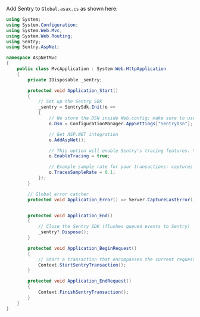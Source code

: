 Add Sentry to `Global.asax.cs` as shown here:

```csharp
using System;
using System.Configuration;
using System.Web.Mvc;
using System.Web.Routing;
using Sentry;
using Sentry.AspNet;

namespace AspNetMvc
{
    public class MvcApplication : System.Web.HttpApplication
    {
        private IDisposable _sentry;

        protected void Application_Start()
        {
            // Set up the Sentry SDK
            _sentry = SentrySdk.Init(o =>
            {
                // We store the DSN inside Web.config; make sure to use your own DSN!
                o.Dsn = ConfigurationManager.AppSettings["SentryDsn"];

                // Get ASP.NET integration
                o.AddAspNet();

                // This option will enable Sentry's tracing features. You still need to start transactions and spans.
                o.EnableTracing = true;

                // Example sample rate for your transactions: captures 10% of transactions
                o.TracesSampleRate = 0.1;
            });
        }

        // Global error catcher
        protected void Application_Error() => Server.CaptureLastError();


        protected void Application_End()
        {
            // Close the Sentry SDK (flushes queued events to Sentry)
            _sentry?.Dispose();
        }

        protected void Application_BeginRequest()
        {
            // Start a transaction that encompasses the current request
            Context.StartSentryTransaction();
        }

        protected void Application_EndRequest()
        {
            Context.FinishSentryTransaction();
        }
    }
}
```
